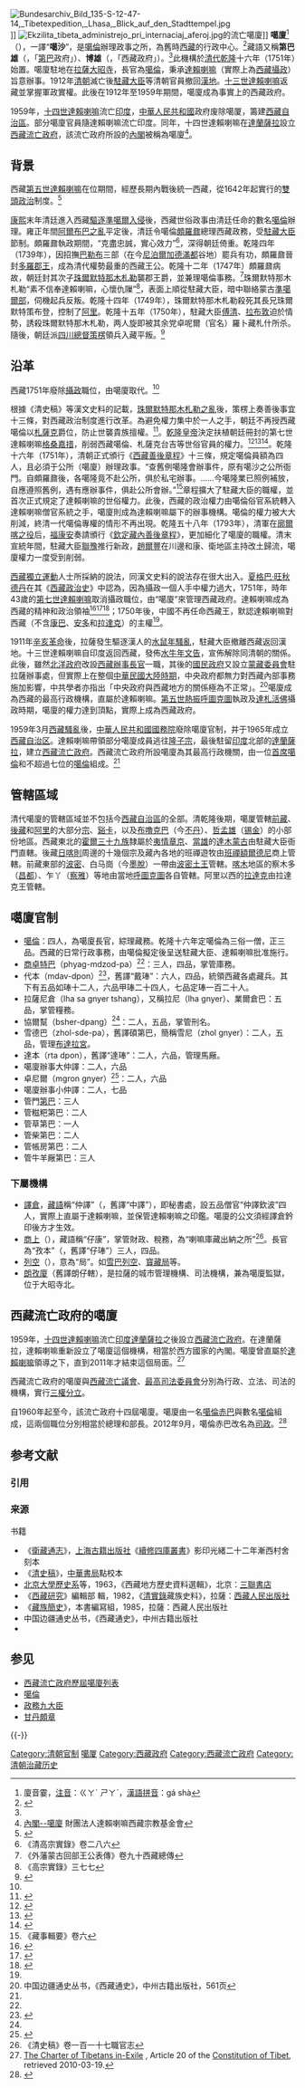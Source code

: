 [[File:Bundesarchiv_Bild_135-S-12-47-14,_Tibetexpedition,_Lhasa,_Blick_auf_den_Stadttempel.jpg|thumb]]]]
[[File:Ekzilita_tibeta_administrejo_pri_internaciaj_aferoj.jpg|thumb]]的流亡噶廈]]
'''噶廈'''<ref>廈音霎，[[注音|注音]]：ㄍㄚˊ ㄕㄚˋ，[[漢語拼音|漢語拼音]]：gá shà</ref>（{{bo|z=བཀའ་ཤག་|w=bkaʼ-shag|t=ka-shak|p=Gaxag}}），一譯“'''噶沙'''”，是[[噶倫|噶倫]]辦理政事之所，為舊時[[西藏|西藏]]的行政中心。<ref name="GoldsteinRimpoche1989">{{cite book|author1=Melvyn C. Goldstein|author2=Gelek Rimpoche|author-link2=阿旺杰丹格列朗杰|title=''A History of Modern Tibet, 1913-1951: The Demise of the Lamaist State''|url=http://books.google.com/books?id=k3BijVR0dVcC&pg=PA14|date=January 1989|publisher=University of California Press|isbn=978-0-520-06140-8|pages=14}}{{en}}</ref>藏語又稱'''第巴雄'''（{{bo|z=སྡེ་པ་གཞུང་|w=sde pa gzhung}}，「[[第巴|第巴]]政府」）、'''博雄'''（{{bo|z=བོད་གཞུང་|w=bod gzhung}}，「西藏政府」）。<ref name="ryukoku"/>此機構於[[清朝治藏歷史|清代]][[乾隆|乾隆]]十六年（1751年）始置。噶廈駐地在[[拉薩|拉薩]][[大昭寺|大昭寺]]，長官為[[噶倫|噶倫]]，秉承[[達賴喇嘛|達賴喇嘛]]（實際上為[[西藏攝政|西藏攝政]]）旨意辦事。1912年[[清朝|清朝]]滅亡後[[駐藏大臣|駐藏大臣]]等清朝官員撤回[[漢地|漢地]]。[[十三世達賴喇嘛|十三世達賴喇嘛]]返藏並掌握軍政實權。此後在1912年至1959年期間，噶廈成為事實上的西藏政府。

1959年，[[十四世達賴喇嘛|十四世達賴喇嘛]]流亡[[印度|印度]]，[[中華人民共和國|中華人民共和國]]政府废除噶厦，籌建[[西藏自治區|西藏自治區]]。部分噶廈官員隨達賴喇嘛流亡印度。同年，十四世達賴喇嘛在[[達蘭薩拉|達蘭薩拉]]設立[[西藏流亡政府|西藏流亡政府]]，該流亡政府所設的[[內閣|內閣]]被稱為噶廈<ref name=cabinet>[http://www.tibet.org.tw/tibet_cabinet.php 內閣--噶廈] {{Wayback|url=http://www.tibet.org.tw/tibet_cabinet.php |date=20120911005022 }}財團法人達賴喇嘛西藏宗教基金會</ref>。

==背景==
西藏[[第五世達賴喇嘛|第五世達賴喇嘛]]在位期間，經歷長期內戰後統一西藏，從1642年起實行{{link-en|藏地的政教合一制|Tibetan dual system of government|政教合一}}的[[雙頭政治|雙頭政治]]制度。<ref name=Sinha>{{cite journal |url=http://himalaya.socanth.cam.ac.uk/collections/journals/bot/pdf/bot_05_03_02.pdf |title=Chhos Srid Gnyis Ldan |format=PDF |journal=Bulletin of Tibetology |volume=V |issue=3 |last=Sinha |first=Nirmal C. |date=1968-11-12 |pages=13–27 |accessdate=2010-10-18 |author= |archive-url=https://web.archive.org/web/20111007095017/http://himalaya.socanth.cam.ac.uk/collections/journals/bot/pdf/bot_05_03_02.pdf |archive-date=2011-10-07 |dead-url=no }}{{en}}</ref>

[[康熙|康熙]]末年清廷進入西藏[[準噶爾之役|驅逐準噶爾入侵]]後，西藏世俗政事由清廷任命的數名[[噶倫|噶倫]]辦理。雍正年間[[阿爾布巴之亂|阿爾布巴之亂]]平定後，清廷令噶倫[[頗羅鼐|頗羅鼐]]總理西藏政務，受[[駐藏大臣|駐藏大臣]]節制。頗羅鼐執政期間，“克盡忠誠，實心效力”<ref>《清高宗實錄》卷二八六</ref>，深得朝廷倚重。乾隆四年（1739年），因招撫[[巴勒布|巴勒布]]三部（在今[[尼泊爾|尼泊爾]][[加德滿都|加德滿都]]谷地）罷兵有功，頗羅鼐晉封[[多羅郡王|多羅郡王]]，成為清代權勢最重的西藏王公。乾隆十二年（1747年）頗羅鼐病故，朝廷封其次子[[珠爾默特那木札勒|珠爾默特那木札勒]]襲郡王爵，並兼理噶倫事務。<ref>《外藩蒙古回部王公表傳》卷九十西藏總傳</ref>珠爾默特那木札勒“素不信奉達賴喇嘛，心懷仇隟”<ref>《高宗實錄》三七七</ref>，表面上順從駐藏大臣，暗中聯絡蒙古[[準噶爾部|準噶爾部]]，伺機起兵反叛。乾隆十四年（1749年），珠爾默特那木札勒殺死其長兄珠爾默特策布登，控制了[[阿里地区|阿里]]。乾隆十五年（1750年），駐藏大臣[[傅清|傅清]]、[[拉布敦_(清朝)|拉布敦]]迫於情勢，誘殺珠爾默特那木札勒，两人旋即被其余党卓呢爾（官名）羅卜藏札什所杀。隨後，朝廷派[[四川總督|四川總督]][[策楞|策楞]]領兵入藏平叛。<ref>{{cite wikisource |title= 清史稿·卷312 |wslink= 清史稿/卷312 |wslanguage= |last= |first= |authorlink= |coauthors= |year= |publisher= |location= |page= |pages= |scan=}}</ref>

==沿革==
{{西藏歷史}}
西藏1751年廢除[[西藏攝政|攝政]]職位，由噶廈取代。<ref name=Sinha/>

根據《清史稿》等漢文史料的記載，[[珠爾默特那木札勒之亂|珠爾默特那木札勒之亂]]後，策楞上奏善後事宜十三條，對西藏政治制度進行改革。為避免權力集中於一人之手，朝廷不再授西藏噶倫以[[札薩克|札薩克]]爵位，防止世襲貴族擅權。<ref name="Stein1972">{{cite book|author={{link-en|Rolf Alfred Stein|Rolf Stein}} | title=''Tibetan Civilization''| url=http://books.google.com/books?id=U7j758TsI8IC&pg=PA85|year=1972年|publisher=[[Stanford_University_Press|Stanford University Press]]| isbn=978-0-8047-0901-9|pages=85–88}}{{en}}</ref>。[[乾隆帝|乾隆皇帝]]決定扶植朝廷冊封的第七世達賴喇嘛[[格桑嘉措|格桑嘉措]]，削弱西藏噶倫、札薩克台吉等世俗官員的權力。<ref name=Namgyal>{{cite web |url=http://namgyalmonastery.namgyalarchive.com/dala-lama/7th-dalai-lama/his-holiness-the-seventh-dalai-lama-kelsang-gyatso/ |title=''His Holiness the Seventh Dalai Lama, Kelsang Gyatso'' |work=Namgyal Monastery: Personal Monastery of 14th Dalai Lama |date=2009-12-18 |accessdate=2010-10-18 |deadurl=yes |archiveurl=https://web.archive.org/web/20110714150509/http://namgyalmonastery.namgyalarchive.com/dala-lama/7th-dalai-lama/his-holiness-the-seventh-dalai-lama-kelsang-gyatso/ |archivedate=2011-07-14 }}{{en}}</ref><ref name=Samphel>{{cite book|author=Thubten Samphel-Tendar |others=達賴喇嘛序| title=''The Dalai Lamas of Tibet'' |url=https://archive.org/details/dalailamasoftibe0000thub_r4m6 | page=[https://archive.org/details/dalailamasoftibe0000thub_r4m6/page/101 101] |publisher=Roli & Janssen |location=New Delhi |date=2004年 |isbn=978-0893469184}}{{en}}</ref><ref name=Shakabpa>{{cite book |last=Shakabpa |first=Tsepon W. D. |authorlink=夏格巴·旺秋德丹 |title=''Tibet, a Political History'' |url=https://books.google.com/books?id=iKziAAAAMAAJ&focus=searchwithinvolume&q=1751 |location=New Haven |publisher=[[Yale_University_Press|Yale University Press]] |date=1967年 |isbn=978-0961147419 |page=150 |access-date=2014-12-28 |archive-date=2015-05-16 |archive-url=https://web.archive.org/web/20150516220147/https://books.google.com/books?id=iKziAAAAMAAJ&focus=searchwithinvolume&q=1751 |dead-url=no }}{{en}}</ref>。乾隆十六年（1751年），清朝正式頒行《[[西藏善後章程|西藏善後章程]]》十三條，規定噶倫員額為四人，且必須于公所（噶廈）辦理政事。“查舊例噶隆會辦事件，原有噶沙之公所衙門。自頗羅鼐後，各噶隆竟不赴公所，俱於私宅辦事。……今噶隆業已照例補放，自應遵照舊例，遇有應辦事件，俱赴公所會辦。”<ref>《藏事輯要》卷六</ref>章程擴大了駐藏大臣的職權，並首次正式規定了達賴喇嘛的世俗權力。此後，西藏的政治權力由噶倫俗官系統轉入達賴喇嘛僧官系統之手，噶廈則成為達賴喇嘛屬下的辦事機構。噶倫的權力被大大削減，終清一代噶倫專權的情形不再出現。乾隆五十八年（1793年），清軍在[[廓爾喀之役|廓爾喀之役]]后，[[福康安|福康安]]奏請頒行《[[欽定藏內善後章程|欽定藏內善後章程]]》，更加細化了噶廈的職權。清末宣統年間，駐藏大臣[[聯豫|聯豫]]推行新政，[[趙爾豐|趙爾豐]]在川邊和康、衛地區主持改土歸流，噶廈權力一度受到削弱。

[[西藏獨立運動|西藏獨立運動]]人士所採納的說法，同漢文史料的說法存在很大出入。[[夏格巴·旺秋德丹|夏格巴·旺秋德丹]]在其《[[西藏政治史|西藏政治史]]》中認為，因為攝政一個人手中權力過大，1751年，時年43歲的[[第七世達賴喇嘛|第七世達賴喇嘛]]取消攝政職位，由“噶廈”來管理西藏政府。達賴喇嘛成為西藏的精神和政治領袖<ref name=Namgyal>{{cite web |url=http://namgyalmonastery.namgyalarchive.com/dala-lama/7th-dalai-lama/his-holiness-the-seventh-dalai-lama-kelsang-gyatso/ |title=''His Holiness the Seventh Dalai Lama, Kelsang Gyatso'' |work=Namgyal Monastery: Personal Monastery of 14th Dalai Lama |date=2009-12-18 |accessdate=2010-10-18 |deadurl=yes |archiveurl=https://web.archive.org/web/20110714150509/http://namgyalmonastery.namgyalarchive.com/dala-lama/7th-dalai-lama/his-holiness-the-seventh-dalai-lama-kelsang-gyatso/ |archivedate=2011-07-14 }}{{en}}</ref><ref name=Samphel>{{cite book|author=Thubten Samphel-Tendar |others=達賴喇嘛序| title=''The Dalai Lamas of Tibet'' |url=https://archive.org/details/dalailamasoftibe0000thub_r4m6 | page=[https://archive.org/details/dalailamasoftibe0000thub_r4m6/page/101 101] |publisher=Roli & Janssen |location=New Delhi |date=2004年 |isbn=978-0893469184}}{{en}}</ref><ref>{{cite book |last=Shakabpa |first=Tsepon W. D. |authorlink=夏格巴·旺秋德丹 |title=''Tibet, a Political History'' |url=https://books.google.com/books?id=iKziAAAAMAAJ&focus=searchwithinvolume&q=1751 |location=New Haven |publisher=[[Yale_University_Press|Yale University Press]] |date=1967年 |isbn=978-0961147419 |page=150 |access-date=2014-12-28 |archive-date=2015-05-16 |archive-url=https://web.archive.org/web/20150516220147/https://books.google.com/books?id=iKziAAAAMAAJ&focus=searchwithinvolume&q=1751 |dead-url=no }}{{en}}</ref>；1750年後，中國不再任命西藏王，默認達賴喇嘛對西藏（不含[[康巴|康巴]]、[[安多|安多]]和[[拉達克|拉達克]]）的主權<ref name="Stein1972"/>。

1911年[[辛亥革命|辛亥革命]]後，拉薩發生驅逐漢人的[[辛亥拉薩動亂|水鼠年騷亂]]，駐藏大臣撤離西藏返回漢地。十三世達賴喇嘛自印度返回西藏，發佈[[聖地佛諭|水牛年文告]]，宣佈解除同清朝的關係。此後，雖然[[北洋政府|北洋政府]]改設[[西藏辦事長官|西藏辦事長官]]一職，其後的[[國民政府|國民政府]]又設立[[蒙藏委員會|蒙藏委員會]]駐拉薩辦事處，但實際上在整個[[中華民國大陸時期|中華民國大陸時期]]，中央政府都無力對西藏內部事務施加影響，中共學者亦指出「中央政府與西藏地方的關係極為不正常」。<ref>中国边疆通史丛书，《西藏通史》，中州古籍出版社，561页</ref>噶廈成為西藏的最高行政機構，直屬於達賴喇嘛。[[热振·图旦绛白益西丹巴坚赞|第五世熱振呼圖克圖]]執政及[[达扎·阿旺松绕图多旦巴杰增|達札活佛]]攝政時期，噶廈的權力達到頂點，實際上成為西藏政府。

1959年3月[[1959年西藏騷亂|西藏騷亂]]後，[[中華人民共和國國務院|中華人民共和國國務院]]廢除噶廈官制，并于1965年成立[[西藏自治区|西藏自治区]]。達賴喇嘛帶領部分噶廈成員逃往[[隆子宗|隆子宗]]，最後駐留[[印度|印度]]北部的[[達蘭薩拉|達蘭薩拉]]，建立[[西藏流亡政府|西藏流亡政府]]。西藏流亡政府所設噶廈為其最高行政機關，由一位[[首席噶倫|首席噶倫]]和不超過七位的[[噶倫|噶倫]]組成。<ref name=cabinet/>

==管轄區域==
清代噶廈的管轄區域並不包括今[[西藏自治區|西藏自治區]]的全部。清乾隆後期，噶厦管轄[[前藏|前藏]]、[[後藏|後藏]]和[[阿里地区|阿里]]的大部分[[宗_(行政區)|宗]]、[[谿卡|谿卡]]，以及[[布噜克巴|布噜克巴]]（今[[不丹|不丹]]）、[[哲孟雄|哲孟雄]]（[[锡金|锡金]]）的小部份地區。西藏東北的[[霍爾三十九族|霍爾三十九族]]隸屬於[[夷情章京|夷情章京]]、[[當雄|當雄]]的[[達木蒙古|達木蒙古]]由駐藏大臣衙門直轄。後藏[[日喀則|日喀則]]周邊的十幾個宗及藏內各地的班禪遊牧由[[班禪額爾德尼|班禪額爾德尼]]商上管轄。前藏東部的[[波密|波密]]、白马崗（今[[墨脫|墨脫]]）一帶由[[波密土王|波密土王]]管轄。[[康区|喀木]]地區的察木多（[[昌都|昌都]]）、乍丫（[[察雅|察雅]]）等地由當地[[呼圖克圖|呼圖克圖]]各自管轄。阿里以西的[[拉達克|拉達克]]由拉達克王管轄。

==噶廈官制==
*[[噶倫|噶倫]]：四人，為噶廈長官，綜理藏務。乾隆十六年定噶倫為三俗一僧，正三品。西藏的日常行政事務，由噶倫擬定後呈送駐藏大臣、達賴喇嘛批准施行。
*[[商卓特巴|商卓特巴]]（phyag-mdzod-pa）<ref name="office"/>：三人，四品，掌管庫務。
*代本（mdav-dpon）<ref name="office">{{Cite web |url=http://210.77.86.51/refbook/ShowDetail.aspx?Table=CRFDOTHERINFO&ShowField=Content&TitleField=Title-ShowTitle&Field=OTHERID&Value=R20060628600A000059 |title=西藏历史文化辞典，十五、噶厦政府职官名称术语表 |access-date=2019-04-18 |archive-url=https://web.archive.org/web/20190502175801/http://210.77.86.51/refbook/ShowDetail.aspx?Table=CRFDOTHERINFO&ShowField=Content&TitleField=Title-ShowTitle&Field=OTHERID&Value=R20060628600A000059 |archive-date=2019-05-02 |dead-url=yes }}</ref>，舊譯“戴琫”：六人，四品，統領西藏各處藏兵。其下有五品如琫十二人，六品甲琫二十四人，七品定琫一百二十人。
*拉薩尼倉（lha sa gnyer tshang），又稱拉尼（lha gnyer）、業爾倉巴：五品，掌管糧務。
*協爾幫（bsher-dpang）<ref name="office"/>：二人，五品，掌管刑名。
*雪德巴（zhol-sde-pa），舊譯碩第巴，簡稱雪尼（zhol gnyer）：二人，五品，管理[[布達拉宮|布達拉宮]]。
*達本（rta dpon），舊譯“達琫”：二人，六品，管理馬厰。
*噶廈辦事大仲譯：二人，六品
*卓尼爾（mgron gnyer）<ref name="ryukoku">{{Cite web |url=https://rcwbc.ryukoku.ac.jp/publications/data/j-wbc2019_05.pdf |title=蔵文『パンチェ五世伝』の史料価値について |accessdate=2019-04-18 |archive-date=2021-01-10 |archive-url=https://web.archive.org/web/20210110054845/https://rcwbc.ryukoku.ac.jp/publications/data/j-wbc2019_05.pdf |dead-url=no }}</ref>：二人，六品
*噶廈辦事小仲譯：二人，七品
*管門[[第巴|第巴]]：三人
*管糍粑第巴：二人
*管草第巴：一人
*管柴第巴：二人
*管帳房第巴：二人
*管牛羊厰第巴：三人

===下屬機構===
*[[譯倉|譯倉]]，[[藏語|藏語]]稱“仲譯”（{{bo|z=དྲུང་ཡིག|w=drung-yig}}，舊譯“中譯”），即秘書處，設五品僧官“仲譯欽波”四人，實際上直屬于達賴喇嘛，並保管達賴喇嘛之印鑑。噶廈的公文須經譯倉鈐印後方才生效。
*[[商上|商上]]（{{bo|z=རྩིས་ཁང་|w=rtsis-khang}}），藏語稱“仔康”，掌管財政、稅務，為“喇嘛庫藏出納之所”<ref>《清史稿》卷一百一十七職官志</ref>。長官為“孜本”（{{bo|z=རྩིས་དཔོན་|w=rtsis-dpon}}，舊譯“仔琫”）三人，四品。
*[[列空|列空]]（{{bo|z=ལས་ཁུངས|w=las-khungs}}），意為“局”。如[[雪巴列空|雪巴列空]]、[[寳藏局|寳藏局]]等。
*[[朗孜廈|朗孜廈]]（舊譯朗仔轄），是拉薩的城市管理機構、司法機構，兼為噶廈監獄，位于大昭寺北。

==西藏流亡政府的噶廈==
{{西藏流亡政府}}
1959年，[[十四世達賴喇嘛|十四世達賴喇嘛]]流亡[[印度|印度]][[達蘭薩拉|達蘭薩拉]]之後設立[[西藏流亡政府|西藏流亡政府]]。在達蘭薩拉，達賴喇嘛重新設立了噶廈這個機構，相當於西方國家的內閣。噶廈曾直屬於[[達賴喇嘛|達賴喇嘛]]領導之下，直到2011年才結束這個局面。<ref>[http://www.servat.unibe.ch/icl/t100000_.html The Charter of Tibetans in-Exile] {{Wayback|url=http://www.servat.unibe.ch/icl/t100000_.html |date=20210110054857 }}, Article 20 of the [[Constitution_of_Tibet|Constitution of Tibet]], retrieved 2010-03-19.</ref> 

西藏流亡政府的噶廈與[[西藏流亡議會|西藏流亡議會]]、[[最高司法委員會|最高司法委員會]]分別為行政、立法、司法的機構，實行[[三權分立|三權分立]]。

自1960年起至今，該流亡政府十四屆噶廈。噶廈由一名[[噶倫赤巴|噶倫赤巴]]與數名[[噶倫|噶倫]]組成，這兩個職位分別相當於總理和部長。2012年9月，噶倫赤巴改名為[[西藏司政|司政]]。<ref>{{Cite web |url=http://www.phayul.com/news/article.aspx?id=32159&t=1 |title=Tibetan Parliament changes 'Kalon Tripa' to 'Sikyong' |accessdate=2019-04-12 |archive-date=2019-05-02 |archive-url=https://web.archive.org/web/20190502163748/http://www.phayul.com/news/article.aspx?id=32159&t=1 |dead-url=no }}</ref>

== 参考文献 ==
=== 引用 ===
{{Reflist|30em}}

=== 来源 ===
{{refbegin}}
; 书籍
*《[[衛藏通志|衛藏通志]]》，[[上海古籍出版社|上海古籍出版社]]《[[續修四庫叢書|續修四庫叢書]]》影印光緒二十二年漸西村舍刻本
*《[[清史稿|清史稿]]》，[[中華書局|中華書局]]點校本
* [[北京大學歷史系|北京大學歷史系]]等，1963，《西藏地方歷史資料選輯》，北京：[[三聯書店|三聯書店]]
* 《[[西藏研究|西藏研究]]》編輯部 輯，1982，《[[清實錄|清實錄]]藏族史料》，拉薩：[[西藏人民出版社|西藏人民出版社]]
*《[[藏族簡史|藏族簡史]]》，本書編寫組，1985，拉薩：西藏人民出版社
*中国边疆通史丛书，《西藏通史》，中州古籍出版社
* {{cite book |author=朱麗雙 |title=《民國政府的西藏專使(1912–1949)》 |chapter=〈附錄二：西藏職官、機構名稱術語表〉 |date=2016-06-01 |chapterurl=https://books.google.com/books?id=eOoqDwAAQBAJ&pg=PA463 |publisher=香港中文大學出版社 |pages=463–466 |ISBN=978-962-996-711-6 |access-date=2017-09-19 |archive-date=2021-01-10 |archive-url=https://web.archive.org/web/20210110054828/https://books.google.com/books?id=eOoqDwAAQBAJ&pg=PA463 |dead-url=no }}
{{refend}}

== 参见 ==
* [[西藏流亡政府歷屆噶廈列表|西藏流亡政府歷屆噶廈列表]]
* [[噶倫|噶倫]]
* [[政務九大臣|政務九大臣]]
* [[甘丹頗章|甘丹頗章]]

{{-}}
{{清代西藏}}

[[Category:清朝官制|Category:清朝官制]]
[[Category:噶厦|]]
[[Category:西藏政府|Category:西藏政府]]
[[Category:西藏流亡政府|Category:西藏流亡政府]]
[[Category:清朝治藏历史|Category:清朝治藏历史]]